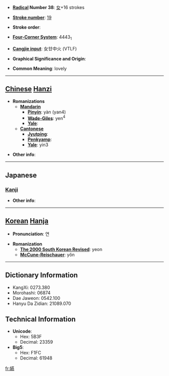 * '''[[Wiktionary:Chinese radical index| Radical]] Number 38''': [[Wiktionary:Chinese radical index 女|女]]+16 strokes

* '''[[Wiktionary:Chinese total strokes index|Stroke number]]''': [[Wiktionary:Chinese total strokes index 19|19]]

* '''Stroke order''': 

* '''[[Wiktionary:Chinese four corner index|Four-Corner System]]''': 4443<sub>1</sub>

* '''[[Wiktionary:Chinese Cangjie index|Cangjie input]]''': 女廿中火 (VTLF)

* '''Graphical Significance and Origin''': 

* '''Common Meaning''': lovely

----

== [[Chinese]] [[Hanzi]] ==

* '''Romanizations'''
** '''[[Mandarin]]'''
*** '''[[Pinyin]]''': yàn (yan4)
*** '''[[Wade-Giles]]''': yen<sup>4</sup>
*** '''[[Yale]]''': 
** '''[[Cantonese]]'''
*** '''[[Jyutping]]''':
*** '''[[Penkyamp]]''': 
*** '''[[Yale]]''': yin3

* '''Other info''': 

----

==Japanese==
===[[Kanji]]===
{{kanji|on readings=[[えん]] (en)
|kun readings=
}}

* '''Other info''':  

----

== [[Korean]] [[Hanja]] ==

* '''Pronunciation''': 연

* '''Romanization'''
** '''[[The 2000 South Korean Revised Romanization|The 2000 South Korean Revised]]''': yeon
** '''[[McCune-Reischauer]]''': yŏn

----

== Dictionary Information ==

* KangXi: 0273.380
* Morohashi: 06874
* Dae Jaweon: 0542.100
* Hanyu Da Zidian: 21089.070

== Technical Information ==

* '''Unicode''':
** Hex: 5B3F
** Decimal: 23359
* '''Big5''':
** Hex: F1FC
** Decimal: 61948

[[fr:嬿]]